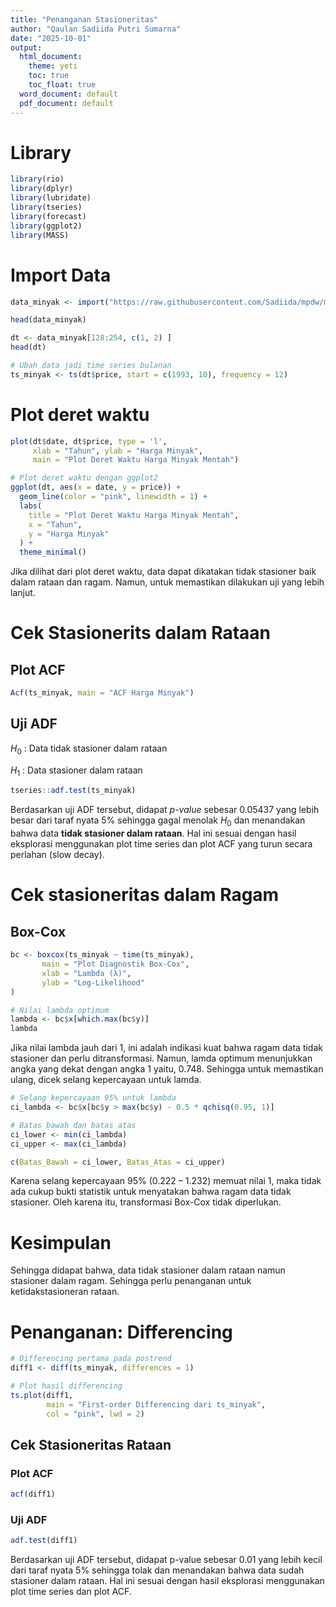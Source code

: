 ```yaml
---
title: "Penanganan Stasioneritas"
author: "Qaulan Sadiida Putri Sumarna"
date: "2025-10-01"
output:
  html_document:
    theme: yeti
    toc: true
    toc_float: true
  word_document: default
  pdf_document: default
---
```

# Library

```r
library(rio)
library(dplyr)
library(lubridate)
library(tseries)
library(forecast)
library(ggplot2)
library(MASS)
```

# Import Data
```r
data_minyak <- import("https://raw.githubusercontent.com/Sadiida/mpdw/main/Pertemuan%202/Data/crude-oil-price.csv")

head(data_minyak)
```
```r
dt <- data_minyak[128:254, c(1, 2) ]
head(dt)
```
```r
# Ubah data jadi time series bulanan
ts_minyak <- ts(dt$price, start = c(1993, 10), frequency = 12)
```

# Plot deret waktu
```r
plot(dt$date, dt$price, type = 'l', 
     xlab = "Tahun", ylab = "Harga Minyak", 
     main = "Plot Deret Waktu Harga Minyak Mentah")
```
```r
# Plot deret waktu dengan ggplot2
ggplot(dt, aes(x = date, y = price)) +
  geom_line(color = "pink", linewidth = 1) +
  labs(
    title = "Plot Deret Waktu Harga Minyak Mentah",
    x = "Tahun",
    y = "Harga Minyak"
  ) +
  theme_minimal()
```

Jika dilihat dari plot deret waktu, data dapat dikatakan tidak stasioner baik dalam rataan dan ragam. Namun, untuk memastikan dilakukan uji yang lebih lanjut.

# Cek Stasionerits dalam Rataan
## Plot ACF
```r
Acf(ts_minyak, main = "ACF Harga Minyak")
```

## Uji ADF

$H_0$ : Data tidak stasioner dalam rataan

$H_1$ : Data stasioner dalam rataan

```r
tseries::adf.test(ts_minyak)
```
Berdasarkan uji ADF tersebut, didapat *p-value* sebesar 0.05437 yang lebih
besar dari taraf nyata 5% sehingga gagal menolak $H_0$ dan menandakan bahwa data
**tidak stasioner dalam rataan**. Hal ini sesuai dengan hasil eksplorasi
menggunakan plot time series dan plot ACF yang turun secara perlahan (slow decay).

# Cek stasioneritas dalam Ragam
## Box-Cox
```r
bc <- boxcox(ts_minyak ~ time(ts_minyak),
       main = "Plot Diagnostik Box-Cox",
       xlab = "Lambda (λ)",
       ylab = "Log-Likelihood"
)
```
```r
# Nilai lambda optimum
lambda <- bc$x[which.max(bc$y)]
lambda
```
Jika nilai lambda jauh dari 1, ini adalah indikasi kuat bahwa ragam data tidak stasioner dan perlu ditransformasi. Namun, lamda optimum menunjukkan angka yang dekat dengan angka 1 yaitu, 0.748. Sehingga untuk memastikan ulang, dicek selang kepercayaan untuk lamda.

```r
# Selang kepercayaan 95% untuk lambda
ci_lambda <- bc$x[bc$y > max(bc$y) - 0.5 * qchisq(0.95, 1)]

# Batas bawah dan batas atas
ci_lower <- min(ci_lambda)
ci_upper <- max(ci_lambda)

c(Batas_Bawah = ci_lower, Batas_Atas = ci_upper)
```
Karena selang kepercayaan 95% (0.222 – 1.232) memuat nilai 1, maka tidak ada cukup bukti statistik untuk menyatakan bahwa ragam data tidak stasioner. Oleh karena itu, transformasi Box-Cox tidak diperlukan.

# Kesimpulan
Sehingga didapat bahwa, data tidak stasioner dalam rataan namun stasioner dalam ragam. Sehingga perlu penanganan untuk ketidakstasioneran rataan.

# Penanganan: Differencing
```r
# Differencing pertama pada postrend
diff1 <- diff(ts_minyak, differences = 1)

# Plot hasil differencing
ts.plot(diff1,
        main = "First-order Differencing dari ts_minyak",
        col = "pink", lwd = 2)
```
## Cek Stasioneritas Rataan
### Plot ACF
```r
acf(diff1)
```
### Uji ADF
```r
adf.test(diff1)
```
Berdasarkan uji ADF tersebut, didapat p-value sebesar 0.01 yang lebih kecil dari taraf nyata 5% sehingga tolak dan menandakan bahwa data sudah stasioner dalam rataan. Hal ini sesuai dengan hasil eksplorasi menggunakan plot time series dan plot ACF.
